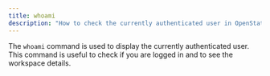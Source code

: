 ```yaml
---
title: whoami
description: "How to check the currently authenticated user in OpenStatus with the whoami command"
---
```


The `whoami` command is used to display the currently authenticated user. This command is useful to check if you are logged in and to see the workspace details.
